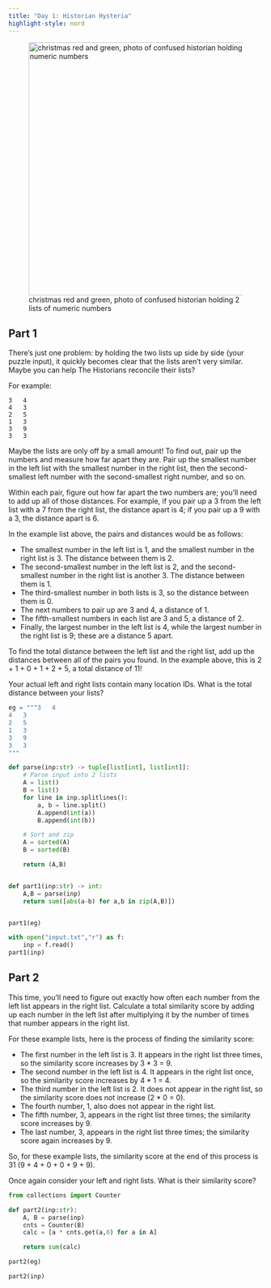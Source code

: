 ```yaml
---
title: "Day 1: Historian Hysteria"
highlight-style: nord
---
```


![christmas red and green, photo of confused historian holding 2 lists of numeric numbers](day1.webp){width=500 fig-align="center"}

## Part 1

::: {.callout-note title="Prompt" collapse="true"}

There's just one problem: by holding the two lists up side by side (your puzzle input), it quickly becomes clear that the lists aren't very similar. Maybe you can help The Historians reconcile their lists?

For example:
```
3   4
4   3
2   5
1   3
3   9
3   3
```

Maybe the lists are only off by a small amount! To find out, pair up the numbers and measure how far apart they are. Pair up the smallest number in the left list with the smallest number in the right list, then the second-smallest left number with the second-smallest right number, and so on.

Within each pair, figure out how far apart the two numbers are; you'll need to add up all of those distances. For example, if you pair up a 3 from the left list with a 7 from the right list, the distance apart is 4; if you pair up a 9 with a 3, the distance apart is 6.

In the example list above, the pairs and distances would be as follows:

- The smallest number in the left list is 1, and the smallest number in the right list is 3. The distance between them is 2.
- The second-smallest number in the left list is 2, and the second-smallest number in the right list is another 3. The distance between them is 1.
- The third-smallest number in both lists is 3, so the distance between them is 0.
- The next numbers to pair up are 3 and 4, a distance of 1.
- The fifth-smallest numbers in each list are 3 and 5, a distance of 2.
- Finally, the largest number in the left list is 4, while the largest number in the right list is 9; these are a distance 5 apart.

To find the total distance between the left list and the right list, add up the distances between all of the pairs you found. In the example above, this is 2 + 1 + 0 + 1 + 2 + 5, a total distance of 11!

Your actual left and right lists contain many location IDs. What is the total distance between your lists?
:::

```python
eg = """3   4
4   3
2   5
1   3
3   9
3   3
"""

def parse(inp:str) -> tuple[list[int], list[int]]:
    # Parse input into 2 lists
    A = list()
    B = list()
    for line in inp.splitlines():
        a, b = line.split()
        A.append(int(a))
        B.append(int(b))

    # Sort and zip
    A = sorted(A)
    B = sorted(B)

    return (A,B)


def part1(inp:str) -> int:
    A,B = parse(inp)
    return sum([abs(a-b) for a,b in zip(A,B)])


part1(eg)
```


```python
with open("input.txt","r") as f:
    inp = f.read()
part1(inp)
```


## Part 2

::: {.callout-note title="Prompt" collapse="true"}
This time, you'll need to figure out exactly how often each number from the left list appears in the right list. Calculate a total similarity score by adding up each number in the left list after multiplying it by the number of times that number appears in the right list.

For these example lists, here is the process of finding the similarity score:

- The first number in the left list is 3. It appears in the right list three times, so the similarity score increases by 3 * 3 = 9.
- The second number in the left list is 4. It appears in the right list once, so the similarity score increases by 4 * 1 = 4.
- The third number in the left list is 2. It does not appear in the right list, so the similarity score does not increase (2 * 0 = 0).
- The fourth number, 1, also does not appear in the right list.
- The fifth number, 3, appears in the right list three times; the similarity score increases by 9.
- The last number, 3, appears in the right list three times; the similarity score again increases by 9.

So, for these example lists, the similarity score at the end of this process is 31 (9 + 4 + 0 + 0 + 9 + 9).

Once again consider your left and right lists. What is their similarity score?
:::


```python
from collections import Counter

def part2(inp:str):
    A, B = parse(inp)
    cnts = Counter(B)
    calc = [a * cnts.get(a,0) for a in A]

    return sum(calc)

part2(eg)
```


```python
part2(inp)
```